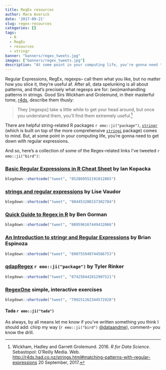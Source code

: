 ```yaml
---
title: RegEx resources
author: Mara Averick
date: '2017-09-21'
slug: regex-resources
categories: []
tags:
  - R
  - RegEx
  - resources
  - stringr
banner: "banners/regex_tweets.jpg"
images: ["banners/regex_tweets.jpg"]
description: "At some point in your computing life, you're gonna need to get down with regular expressions. So, here's a roundup of some Regex-related resources (R-specific or otherwise) I've found handy."
---
```


Regular Expressions, RegEx, regexps-- call them what you like, but no matter how you slice it, they're useful af. After all, data spelunking is all about patterns, and that's precisely what regexps are for: (wo)manhandling patterns in strings. Good Sirs Wickham and Grolemund, in their masterful tome, [r4ds](http://r4ds.had.co.nz/strings.html#matching-patterns-with-regular-expressions), describe them thusly:

 > They [regexps] take a little while to get your head around, but once you understand them, you’ll find them extremely useful.[^r4dsregex]
 
There are helpful string-related R packages `r emo::ji("package")`, [`stringr`](http://stringr.tidyverse.org/) (which is built on top of the more comprehensive [`stringi`](https://github.com/gagolews/stringi) package) comes to mind. But, at some point in your computing life, you're gonna need to get down with regular expressions.

And so, here's a collection of some of the Regex-related links I've tweeted `r emo::ji("bird")`:

### [Basic Regular Expressions in R Cheat Sheet](https://www.rstudio.com/wp-content/uploads/2016/09/RegExCheatsheet.pdf) by Ian Kopacka

```r
blogdown::shortcode("tweet", "852869552191012865")
```

### [strings and regular expressions](http://perso.ens-lyon.fr/lise.vaudor/strings-et-expressions-regulieres/) by Lise Vaudor

```r
blogdown::shortcode("tweet", "904453200157302784")
```

### [Quick Guide to Regex in R](https://gormanalysis.com/quick-guide-to-regex-in-r) by Ben Gorman

```r
blogdown::shortcode("tweet", "809596167449432066")
```

### [An Introduction to stringr and Regular Expressions](https://rstudio-pubs-static.s3.amazonaws.com/180610_d3764c43f1e54692b7e84d21ec94772a.html#1) by Brian Espinoza

```r
blogdown::shortcode("tweet", "890755949744586753")
```

### [qdapRegex](https://github.com/trinker/qdapRegex) `r emo::ji("package")` by Tyler Rinker

```r
blogdown::shortcode("tweet", "874250442812907521")
```

### [RegexOne](https://regexone.com/) simple, interactive exercises

```r
blogdown::shortcode("tweet", "799251262344572928")
```


#### Tada `r emo::ji("tada")`

As always, by all means let me know if you've written something you think I should add: chirp my way  (`r emo::ji("bird")` [\@dataandme](https://twitter.com/dataandme)), comment-- you know the drill.

[^r4dsregex]: Wickham, Hadley and Garrett Grolemund. 2016. _R for Data Science_. Sebastopol: O'Reilly Media. Web. <http://r4ds.had.co.nz/strings.html#matching-patterns-with-regular-expressions> 20 September, 2017. 

